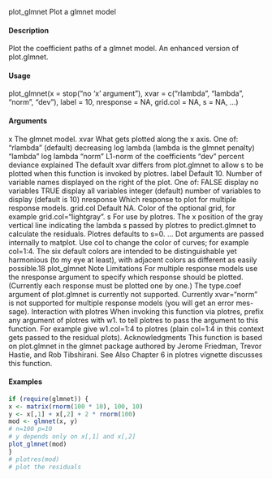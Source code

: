 
plot_glmnet
Plot a glmnet model

#### Description

Plot the coefficient paths of a glmnet model.
An enhanced version of plot.glmnet.

#### Usage

plot_glmnet(x = stop("no 'x' argument"),
xvar = c("rlambda", "lambda", "norm", "dev"),
label = 10, nresponse = NA, grid.col = NA, s = NA, ...)

#### Arguments

x The glmnet model.
xvar What gets plotted along the x axis. One of:
"rlambda" (default) decreasing log lambda (lambda is the glmnet penalty)
"lambda" log lambda
"norm" L1-norm of the coefficients
"dev" percent deviance explained
The default xvar differs from plot.glmnet to allow s to be plotted when this
function is invoked by plotres.
label Default 10. Number of variable names displayed on the right of the plot. One
of:
FALSE display no variables
TRUE display all variables
integer (default) number of variables to display (default is 10)
nresponse Which response to plot for multiple response models.
grid.col Default NA. Color of the optional grid, for example grid.col="lightgray".
s For use by plotres. The x position of the gray vertical line indicating the
lambda s passed by plotres to predict.glmnet to calculate the residuals.
Plotres defaults to s=0.
... Dot arguments are passed internally to matplot.
Use col to change the color of curves; for example col=1:4. The six default
colors are intended to be distinguishable yet harmonious (to my eye at least),
with adjacent colors as different as easily possible.18
plot_glmnet
Note
Limitations
For multiple response models use the nresponse argument to specify which response should be
plotted. (Currently each response must be plotted one by one.)
The type.coef argument of plot.glmnet is currently not supported.
Currently xvar="norm" is not supported for multiple response models (you will get an error mes-
sage).
Interaction with plotres
When invoking this function via plotres, prefix any argument of plotres with w1. to tell plotres
to pass the argument to this function. For example give w1.col=1:4 to plotres (plain col=1:4 in
this context gets passed to the residual plots).
Acknowledgments
This function is based on plot.glmnet in the glmnet package authored by Jerome Friedman,
Trevor Hastie, and Rob Tibshirani.
See Also
Chapter 6 in plotres vignette discusses this function.

#### Examples
```r
if (require(glmnet)) {
x <- matrix(rnorm(100 * 10), 100, 10)
y <- x[,1] + x[,2] + 2 * rnorm(100)
mod <- glmnet(x, y)
# n=100 p=10
# y depends only on x[,1] and x[,2]
plot_glmnet(mod)
}
# plotres(mod)
# plot the residuals
```
